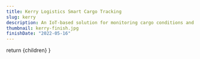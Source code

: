 ```yaml
---
title: Kerry Logistics Smart Cargo Tracking
slug: kerry
description: An IoT-based solution for monitoring cargo conditions and tracking cargo movements.
thumbnail: kerry-finish.jpg
finishDate: "2022-05-16"
---
```



  return <PostLayout title="Kerry Logistics Smart Cargo Tracking" slug="kerry" description="An IoT-based solution for monitoring cargo conditions and tracking cargo movements." thumbnail="kerry-finish.jpg" finishDate="2022-05-16">{children}</PostLayout>
}